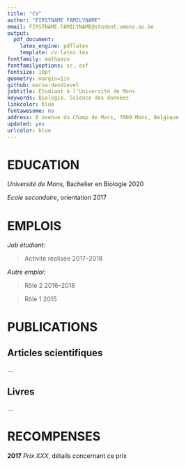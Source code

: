 ```yaml
---
title: "CV"
author: "FIRSTNAME FAMILYNAME"
email: FIRSTNAME.FAMILYNAME@student.umons.ac.be
output: 
  pdf_document:
    latex_engine: pdflatex
    template: cv-latex.tex
fontfamily: mathpazo
fontfamilyoptions: sc, osf
fontsize: 10pt
geometry: margin=1in
github: marie-dendievel
jobtitle: Etudiant à l'Université de Mons
keywords: Biologie, Science des données
linkcolor: blue
fontawesome: no
address: 8 avenue du Champ de Mars, 7000 Mons, Belgique
updated: yes
urlcolor: blue
---
```


# EDUCATION

*Université de Mons*, Bachelier en Biologie \hfill 2020

*Ecole secondaire*, orientation \hfill 2017


# EMPLOIS

*Job étudiant:*

 > Activité réalisée \hfill 2017--2018

*Autre emploi:*

 > Rôle 2 \hfill 2016--2018
 
 > Rôle 1 \hfill 2015


# PUBLICATIONS

## **Articles scientifiques**

...


## **Livres**

...


# RECOMPENSES

**2017**  *Prix XXX*, détails concernant ce prix
